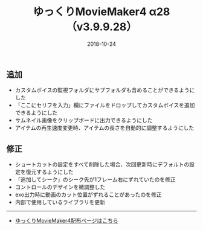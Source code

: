 ﻿---
title: ゆっくりMovieMaker4 α28 （v3.9.9.28）
date: 2018-10-24
tags: [YMM4,お知らせ]
---
## 追加
- カスタムボイスの監視フォルダにサブフォルダも含めることができるようにした
- 「ここにセリフを入力」欄にファイルをドロップしてカスタムボイスを追加できるようにした
- サムネイル画像をクリップボードに出力できるようにした
- アイテムの再生速度変更時、アイテムの長さを自動的に調整するようにした
## 修正
- ショートカットの設定をすべて削除した場合、次回更新時にデフォルトの設定を復元するようにした
- 「追加してシーク」のシーク先が1フレーム右にずれていたのを修正
- コントロールのデザインを微調整した
- exo出力時に動画のカット位置がずれることがあったのを修正
- 内部で使用しているライブラリを更新

---

- [ゆっくりMovieMaker4配布ページはこちら](/ymm4/)